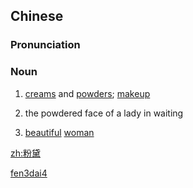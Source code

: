 ==Chinese==
{{zh-forms}}

===Pronunciation===
{{zh-pron
|m=fěndài
|cat=n
}}

===Noun===
{{zh-noun}}

# {{lb|zh|archaic}} [[cream]]s and [[powder]]s; [[makeup]]
# {{lb|zh|archaic}} the powdered face of a lady in waiting
# {{lb|zh|archaic}} [[beautiful]] [[woman]]

[[Category:Mandarin archaic terms|fen3dai4]]

[[zh:粉黛]]